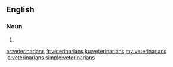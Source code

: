 ==English==

===Noun===
{{head|en|noun plural form}}

# {{plural of|veterinarian|lang=en}}

[[ar:veterinarians]]
[[fr:veterinarians]]
[[ku:veterinarians]]
[[my:veterinarians]]
[[ja:veterinarians]]
[[simple:veterinarians]]